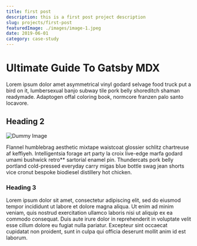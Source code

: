 ```yaml
---
title: first post
description: this is a first post project description
slug: projects/first-post
featuredImage: ./images/image-1.jpeg
date: 2019-06-01
category: case-study
---
```


# Ultimate Guide To Gatsby MDX

Lorem ipsum dolor amet asymmetrical vinyl godard selvage food truck put a bird on it, lumbersexual banjo subway tile pork belly shoreditch shaman readymade. Adaptogen offal coloring book, normcore franzen palo santo locavore. 


## Heading 2

![Dummy Image](./images/image-1.jpeg)

Flannel humblebrag aesthetic mixtape waistcoat glossier schlitz chartreuse af keffiyeh. Intelligentsia forage art party la croix live-edge marfa godard umami bushwick retro** sartorial enamel pin.
Thundercats pork belly portland cold-pressed everyday carry migas blue bottle swag jean shorts vice cronut bespoke biodiesel distillery hot chicken.

### Heading 3

Lorem ipsum dolor sit amet, consectetur adipiscing elit, sed do eiusmod tempor incididunt ut labore et dolore magna aliqua. Ut enim ad minim veniam, quis nostrud exercitation ullamco laboris nisi ut aliquip ex ea commodo consequat. Duis aute irure dolor in reprehenderit in voluptate velit esse cillum dolore eu fugiat nulla pariatur. Excepteur sint occaecat cupidatat non proident, sunt in culpa qui officia deserunt mollit anim id est laborum.




